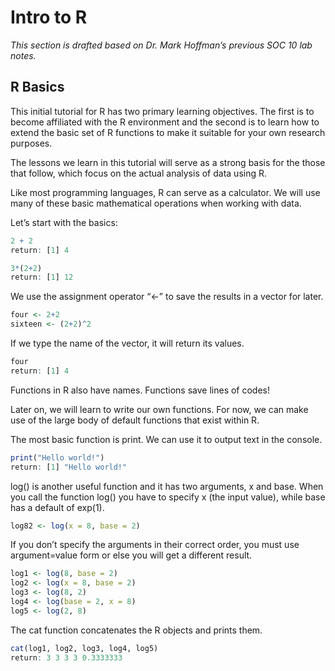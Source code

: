 # Intro to R

*This section is drafted based on Dr. Mark Hoffman's previous SOC 10 lab notes.*

## R Basics

This initial tutorial for R has two primary learning objectives. The first is to become affiliated with the R environment and the second is to learn how to extend the basic set of R functions to make it suitable for your own research purposes.

The lessons we learn in this tutorial will serve as a strong basis for the those that follow, which focus on the actual analysis of data using R.

Like most programming languages, R can serve as a calculator. We will use many of these basic mathematical operations when working with data. 

Let's start with the basics:

```r
2 + 2
return: [1] 4
```
```r
3*(2+2) 
return: [1] 12
```
We use the assignment operator “<-” to save the results in a vector for later.
```r
four <- 2+2
sixteen <- (2+2)^2
```
If we type the name of the vector, it will return its values.
```r
four
return: [1] 4
```
Functions in R also have names. Functions save lines of codes! 

Later on, we will learn to write our own functions. For now, we can make use of the large body of default functions that exist within R.

The most basic function is print. We can use it to output text in the console.
```r
print("Hello world!")
return: [1] "Hello world!"
```
log() is another useful function and it has two arguments, x and base. When you call the function log() you have to specify x (the input value), while base has a default of exp(1).
```r
log82 <- log(x = 8, base = 2)
```
If you don’t specify the arguments in their correct order, you must use argument=value form or else you will get a different result.
```r
log1 <- log(8, base = 2)
log2 <- log(x = 8, base = 2)
log3 <- log(8, 2)
log4 <- log(base = 2, x = 8)
log5 <- log(2, 8)
```

The cat function concatenates the R objects and prints them.
```r
cat(log1, log2, log3, log4, log5)
return: 3 3 3 3 0.3333333
```
